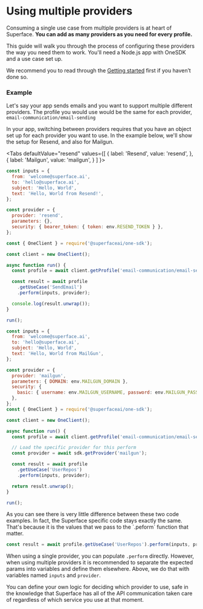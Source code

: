 
# Using multiple providers

Consuming a single use case from multiple providers is at heart of Superface.
**You can add as many providers as you need for every profile.**

This guide will walk you through the process of configuring these providers the
way you need them to work. You'll need a Node.js app with OneSDK and a use case set up.

We recommend you to read through the [Getting&nbsp;started](../introduction/getting-started.mdx) first if you haven’t done so.

### Example

Let's say your app sends emails and you want to support multiple different providers. The profile you would use would be the same for each provider, `email-communication/email-sending`

In your app, switching between providers requires that you have an object set up for each provider you want to use. In the example below, we'll show the setup for Resend, and also for Mailgun.

<Tabs
  defaultValue="resend"
  values={[
    { label: 'Resend', value: 'resend', },
    { label: 'Mailgun', value: 'mailgun', }
  ]
}>

<TabItem value="resend">

```js title="app.js" {1-12,19,23}
const inputs = {
  from: 'welcome@superface.ai',
  to: 'hello@superface.ai',
  subject: 'Hello, World',
  text: 'Hello, World from Resend!',
};

const provider = {
  provider: 'resend',
  parameters: {},
  security: { bearer_token: { token: env.RESEND_TOKEN } },
};

const { OneClient } = require('@superfaceai/one-sdk');

const client = new OneClient();

async function run() {
  const profile = await client.getProfile('email-communication/email-sending');

  const result = await profile
    .getUseCase('SendEmail')
    .perform(inputs, provider);

  console.log(result.unwrap());
}

run();
```

</TabItem>

<TabItem value="mailgun">

```js title="app.js" {1-12,19,23}
const inputs = {
  from: 'welcome@superface.ai',
  to: 'hello@superface.ai',
  subject: 'Hello, World',
  text: 'Hello, World from MailGun',
};

const provider = {
  provider: 'mailgun',
  parameters: { DOMAIN: env.MAILGUN_DOMAIN },
  security: {
    basic: { username: env.MAILGUN_USERNAME, password: env.MAILGUN_PASSWORD },
  },
};
const { OneClient } = require('@superfaceai/one-sdk');

const client = new OneClient();

async function run() {
  const profile = await client.getProfile('email-communication/email-sending');

  // Load the specific provider for this perform
  const provider = await sdk.getProvider('mailgun');

  const result = await profile
    .getUseCase('UserRepos')
    .perform(inputs, provider);

  return result.unwrap();
}

run();
```

</TabItem>

</Tabs>
As you can see there is very little difference between these two code examples. In fact, the Superface specific code stays exactly the same. That's because it is the values that we pass to the `.peform` function that matter.

```js
const result = await profile.getUseCase('UserRepos').perform(inputs, provider);
```

When using a single provider, you can populate `.perform` directly. However, when using multiple providers it is recommended to separate the expected params into variables and define them elsewhere. Above, we do that with variables named `inputs` and `provider`.

You can define your own logic for deciding which provider to use, safe in the knowledge that Superface has all of the API communication taken care of regardless of which service you use at that moment.
